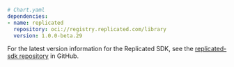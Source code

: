 ```yaml
# Chart.yaml
dependencies:
- name: replicated
  repository: oci://registry.replicated.com/library
  version: 1.0.0-beta.29
```

For the latest version information for the Replicated SDK, see the [replicated-sdk repository](https://github.com/replicatedhq/replicated-sdk/tags) in GitHub.
